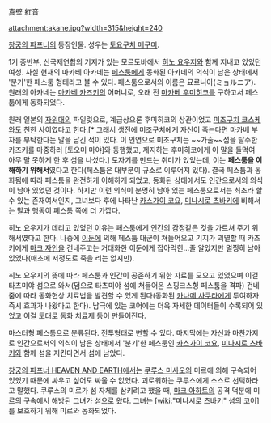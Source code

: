 真壁 紅音

attachment:akane.jpg?width=315&height=240

[[창궁의 파프너]]의 등장인물. 성우는 [[토요구치 메구미]].

1기 중반부, 신국제연합의 기지가 있는 모르도바에서 [[히노 요우지]]와 함께 지내고 있었던 여성. 사실 현재의 마카베 아카네는 [[페스툼]]에게 동화된 아카네의 의식이 남은 상태에서 '분기'한 페스툼 형태라고 볼 수 있다. 페스툼으로서의 이름은 묘르니아(ミョルニア). 원래의 아카네는 [[마카베 카즈키]]의 어머니로, 오래 전 [[마카베 후미히코]]를 구하고서 페스툼에게 동화되었다.

원래 일본의 [[자위대]]의 파일럿으로, 계급상으론 후미히코의 상관이었고 [[미조구치 쿄스케]]와도 친한 사이였다고 한다.[* 그래서 생전에 미조구치에게 자신이 죽는다면 마카베 부자를 부탁한다는 말을 남긴 적이 있다. 이 인연으로 미조구치는 ~~가출~~섬을 탈주한 카즈키를 마중하러 [토오미 마야]와 동행했고, 제지하는 후미히코에게 이 말을 들먹여 아무 말 못하게 한 후 섬을 나섰다.] 도자기를 만드는 취미가 있었는데, 이는 '''페스툼을 이해하기 위해서'''였다고 한다(페스툼은 대부분이 규소로 이루어져 있다). 결국 페스툼과 동화됨에 따라 페스툼을 완전하게 이해하게 되었고, 동화된 상태에서도 인간으로서의 의식이 남아 있었던 것이다. 하지만 이런 의식이 분명히 남아 있는 페스툼으로서는 최초라 할 수 있는 존재여서인지, 그녀보다 후에 나타난 [[카스가이 코요]], [[미나시로 츠바키]]에 비해서는 말과 행동이 페스툼 쪽에 더 가깝다.

히노 요우지가 데리고 있었던 이유는 페스툼에게 인간의 감정같은 것을 가르쳐 주기 위해서였다고 한다. 나중에 [[이둔]]에 의해 페스툼 대군이 쳐들어오고 기지가 괴멸할 때 카즈키에게 [[마크 자인]]을 건네주고는 거대화한 이둔에게 잡아먹힌...줄 알았지만 멀쩡히 남아있었다(애초에 저정도로 죽을 리는 없지만).

히노 요우지의 뜻에 따라 페스툼과 인간이 공존하기 위한 자료를 모으고 있었으며 이걸 타츠미야 섬으로 와서(덤으로 타츠미야 섬에 쳐들어온 스핑크스형 페스툼을 격파) 건네줌에 따라 동화현상 치료법을 발견할 수 있게 된다(동화된 [[카나메 사쿠라]]에게 투여하자 즉시 효과가 나왔다고 한다). 남극에 있는 코어에는 더욱 자세한 데이터들이 수록되어 있었고 이걸 토대로 동화 치료제 등이 만들어진다.

마스터형 페스툼으로 분류된다. 전투형태로 변할 수 있다. 마지막에는 자신과 마찬가지로 인간으로서의 의식이 남은 상태에서 '분기'한 페스툼인 [[카스가이 코요]], [[미나시로 츠바키]]와 함께 섬을 지킨다면서 섬에 남았다.

[[창궁의 파프너 HEAVEN AND EARTH]]에서는 [[쿠루스 미사오]]의 미르에 의해 구속되어 있었기 때문에 싸우고 싶어도 싸울 수 없었다. 괴로워하는 쿠루스에게 스스로 선택하라고 말했다. 쿠루스의 미르가 섬 자체를 삼키려고 했을 때, [[마크 아하트]]의 공격 덕분에 미르의 구속에서 해방된 그녀가 섬으로 왔다. 그녀는 [wiki:"미나시로 츠바키" 섬의 코어]를 보호하기 위해 미르와 동화되었다.
